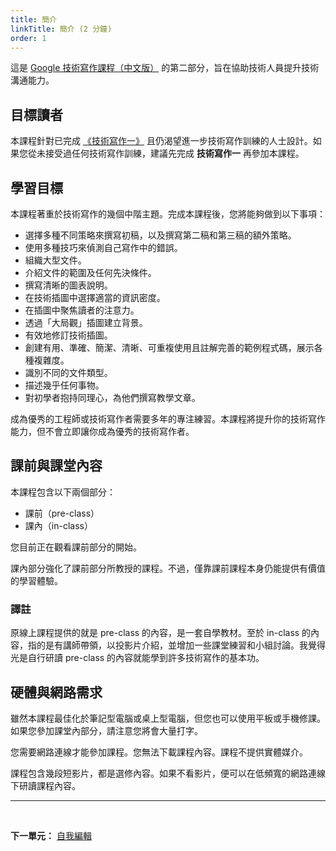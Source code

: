 ---
title: 簡介
linkTitle: 簡介 (2 分鐘)
order: 1
---

這是 [Google 技術寫作課程（中文版）](../../index.qmd) 的第二部分，旨在協助技術人員提升技術溝通能力。

## 目標讀者

本課程針對已完成 [《技術寫作一》](../../one/index.qmd) 且仍渴望進一步技術寫作訓練的人士設計。如果您從未接受過任何技術寫作訓練，建議先完成 **技術寫作一** 再參加本課程。

## 學習目標

本課程著重於技術寫作的幾個中階主題。完成本課程後，您將能夠做到以下事項：

- 選擇多種不同策略來撰寫初稿，以及撰寫第二稿和第三稿的額外策略。
- 使用多種技巧來偵測自己寫作中的錯誤。
- 組織大型文件。
- 介紹文件的範圍及任何先決條件。
- 撰寫清晰的圖表說明。
- 在技術插圖中選擇適當的資訊密度。
- 在插圖中聚焦讀者的注意力。
- 透過「大局觀」插圖建立背景。
- 有效地修訂技術插圖。
- 創建有用、準確、簡潔、清晰、可重複使用且註解完善的範例程式碼，展示各種複雜度。
- 識別不同的文件類型。
- 描述幾乎任何事物。
- 對初學者抱持同理心，為他們撰寫教學文章。

成為優秀的工程師或技術寫作者需要多年的專注練習。本課程將提升你的技術寫作能力，但不會立即讓你成為優秀的技術寫作者。

## 課前與課堂內容

本課程包含以下兩個部分：

- 課前（pre-class）
- 課內（in-class）

您目前正在觀看課前部分的開始。

課內部分強化了課前部分所教授的課程。不過，僅靠課前課程本身仍能提供有價值的學習體驗。

::: {.callout-note}
### 譯註
原線上課程提供的就是 pre-class 的內容，是一套自學教材。至於 in-class 的內容，指的是有講師帶領，以投影片介紹，並增加一些課堂練習和小組討論。我覺得光是自行研讀 pre-class 的內容就能學到許多技術寫作的基本功。
:::

## 硬體與網路需求

雖然本課程最佳化於筆記型電腦或桌上型電腦，但您也可以使用平板或手機修課。如果您參加課堂內部分，請注意您將會大量打字。

您需要網路連線才能參加課程。您無法下載課程內容。課程不提供實體媒介。

課程包含幾段短影片，都是選修內容。如果不看影片，便可以在低頻寬的網路連線下研讀課程內容。

---

<br />

**下一單元：** [自我編輯](../editing/index.qmd)
